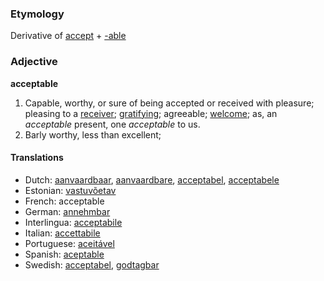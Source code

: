 ===Etymology===
Derivative of [[accept]] + [[-able]]

===Adjective===
'''acceptable'''

#Capable, worthy, or sure of being accepted or received with pleasure; pleasing to a [[receiver]]; [[gratifying]]; agreeable; [[welcome]]; as, an ''acceptable'' present, one ''acceptable'' to us.
#Barly worthy, less than excellent; 

====Translations====
*Dutch: [[aanvaardbaar]], [[aanvaardbare]], [[acceptabel]], [[acceptabele]]
*Estonian: [[vastuvõetav]]
*French: acceptable
*German: [[annehmbar]]
*Interlingua: [[acceptabile]]
*Italian: [[accettabile]]
*Portuguese: [[aceitável]]
*Spanish: [[aceptable]]
*Swedish: [[acceptabel]], [[godtagbar]]